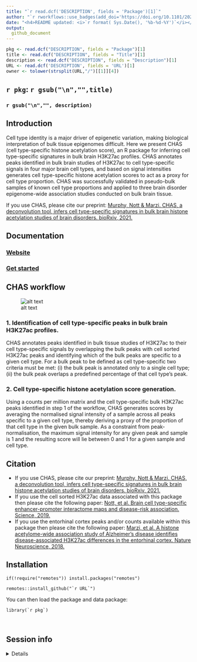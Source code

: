 ```yaml
---
title: "`r read.dcf('DESCRIPTION', fields = 'Package')[1]`"  
author: "`r rworkflows::use_badges(add_doi='https://doi.org/10.1101/2021.09.06.459142')`" 
date: "<h4>README updated: <i>`r format( Sys.Date(), '%b-%d-%Y')`</i></h4>"
output:
  github_document
---
```


<!-- To modify Package/Title/Description/Authors fields, edit the DESCRIPTION file -->

```r
pkg <- read.dcf("DESCRIPTION", fields = "Package")[1]
title <- read.dcf("DESCRIPTION", fields = "Title")[1]
description <- read.dcf("DESCRIPTION", fields = "Description")[1]
URL <- read.dcf('DESCRIPTION', fields = 'URL')[1]
owner <- tolower(strsplit(URL,"/")[[1]][4])
```
 
## ``r pkg``: `r gsub("\n","",title)`

### `r gsub("\n","", description)`
 
## Introduction 

Cell type identity is a major driver of epigenetic variation, making biological interpretation of bulk tissue epigenomes difficult. Here we present CHAS (cell type-specific histone acetylation score), an R package for inferring cell type-specific signatures in bulk brain H3K27ac profiles. CHAS annotates peaks identified in bulk brain studies of H3K27ac to cell type-specific signals in four major brain cell types, and based on signal intensities generates cell type-specific histone acetylation scores to act as a proxy for cell type proportion. CHAS was successfully validated in pseudo-bulk samples of known cell type proportions and applied to three brain disorder epigenome-wide association studies conducted on bulk brain tissue. 

If you use CHAS, please cite our preprint: [Murphy, Nott & Marzi. CHAS, a deconvolution tool, infers cell type-specific signatures in bulk brain histone acetylation studies of brain disorders. bioRxiv, 2021.](https://www.biorxiv.org/content/10.1101/2021.09.06.459142v1)

## Documentation 

### [Website](https://`r owner`.github.io/`r pkg`) 
### [Get started](https://`r owner`.github.io/`r pkg`/articles/`r pkg`) 

## CHAS workflow 

![alt text](https://github.com/KittyMurphy/CHAS/blob/master/CHAS_workflow.png)

### 1. Identification of cell type-specific peaks in bulk brain H3K27ac profiles.

CHAS annotates peaks identified in bulk tissue studies of H3K27ac to their cell type-specific signals by overlapping the bulk peaks with cell sorted H3K27ac peaks and identifying which of the bulk peaks are specific to a given cell type. For a bulk peak to be defined as cell type-specific two criteria must be met: (i) the bulk peak is annotated only to a single cell type; (ii) the bulk peak overlaps a predefined percentage of that cell type’s peak.

### 2. Cell type-specific histone acetylation score generation.

Using a counts per million matrix and the cell type-specific bulk H3K27ac peaks identified in step 1 of the workflow, CHAS generates scores by averaging the normalised signal intensity of a sample across all peaks specific to a given cell type, thereby deriving a proxy of the proportion of that cell type in the given bulk sample. As a constraint from peak-normalisation, the maximum signal intensity for any given peak and sample is 1 and the resulting score will lie between 0 and 1 for a given sample and cell type.

## Citation

* If you use CHAS, please cite our preprint: [Murphy, Nott & Marzi. CHAS, a deconvolution tool, infers cell type-specific signatures in bulk brain histone acetylation studies of brain disorders. bioRxiv, 2021.](https://www.biorxiv.org/content/10.1101/2021.09.06.459142v1)
* If you use the cell sorted H3K27ac data associated with this package 
then please cite the following paper: 
[Nott, et al. Brain cell type-specific enhancer-promoter interactome maps and disease-risk association. Science, 2019.](https://science.sciencemag.org/content/366/6469/1134.abstract)
* If you use the entorhinal cortex peaks and/or counts available within this package
then please cite the following paper: 
[Marzi, et al. A histone acetylome-wide association study of Alzheimer’s disease identifies disease-associated H3K27ac differences in the entorhinal cortex. Nature Neuroscience, 2018.](https://www.nature.com/articles/s41593-018-0253-7#Sec11)

## Installation

```
if(!require("remotes")) install.packages("remotes")

remotes::install_github("`r URL`")
```
You can then load the package and data package:
```
library(`r pkg`)
``` 

<br>

## Session info 

<details>
```r
utils::sessionInfo()
```
</details>
